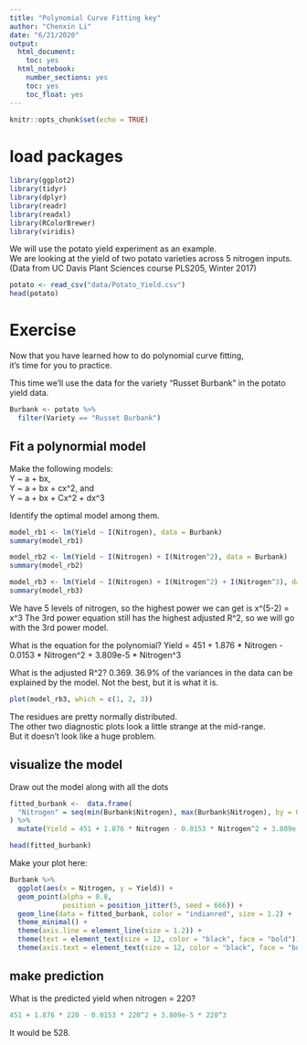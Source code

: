---
title: "Polynomial Curve Fitting key"
author: "Chenxin Li"
date: "6/21/2020"
output:
  html_document:
    toc: yes  
  html_notebook:   
    number_sections: yes    
    toc: yes  
    toc_float: yes
---

```{r setup, include=FALSE}
knitr::opts_chunk$set(echo = TRUE)
```

  

# load packages
```{r}
library(ggplot2) 
library(tidyr)
library(dplyr)
library(readr)
library(readxl)
library(RColorBrewer)
library(viridis)
```


We will use the potato yield experiment as an example.   
We are looking at the yield of two potato varieties across 5 nitrogen inputs.   
(Data from UC Davis Plant Sciences course PLS205, Winter 2017)     

```{r}
potato <- read_csv("data/Potato_Yield.csv")
head(potato)
```
 


# Exercise
Now that you have learned how to do polynomial curve fitting,  
it's time for you to practice.   
 
This time we'll use the data for the variety "Russet Burbank" in the potato yield data.   
```{r}
Burbank <- potato %>% 
  filter(Variety == "Russet Burbank")
```

## Fit a polynormial model

Make the following models:  
Y ~ a + bx,   
Y ~ a + bx + cx^2, and  
Y ~ a + bx + Cx^2 + dx^3   

Identify the optimal model among them.   

```{r}
model_rb1 <- lm(Yield ~ I(Nitrogen), data = Burbank)
summary(model_rb1)
```

```{r}
model_rb2 <- lm(Yield ~ I(Nitrogen) + I(Nitrogen^2), data = Burbank)
summary(model_rb2)
```

```{r}
model_rb3 <- lm(Yield ~ I(Nitrogen) + I(Nitrogen^2) + I(Nitrogen^3), data = Burbank)
summary(model_rb3)
```

We have 5 levels of nitrogen, so the highest power we can get is x^(5-2) = x^3 
The 3rd power equation still has the highest adjusted R^2, 
so we will go with the 3rd power model. 

What is the equation for the polynomial? 
Yield = 451 + 1.876 * Nitrogen - 0.0153 * Nitrogen^2 + 3.809e-5 * Nitrogen^3

What is the adjusted R^2? 
0.369. 36.9% of the variances in the data can be explained by the model.
Not the best, but it is what it is. 

```{r}
plot(model_rb3, which = c(1, 2, 3))
```
The residues are pretty normally distributed.  
The other two diagnostic plots look a little strange at the mid-range.  
But it doesn't look like a huge problem.   

##  visualize the model
Draw out the model along with all the dots  
```{r}
fitted_burbank <-  data.frame(
  "Nitrogen" = seq(min(Burbank$Nitrogen), max(Burbank$Nitrogen), by = 0.1)
) %>%
  mutate(Yield = 451 + 1.876 * Nitrogen - 0.0153 * Nitrogen^2 + 3.809e-5 * Nitrogen^3)

head(fitted_burbank)
```

Make your plot here:
```{r}
Burbank %>% 
  ggplot(aes(x = Nitrogen, y = Yield)) +
  geom_point(alpha = 0.8, 
             position = position_jitter(5, seed = 666)) +
  geom_line(data = fitted_burbank, color = "indianred", size = 1.2) +
  theme_minimal() +
  theme(axis.line = element_line(size = 1.2)) +
  theme(text = element_text(size = 12, color = "black", face = "bold")) +
  theme(axis.text = element_text(size = 12, color = "black", face = "bold"))
```

## make prediction
What is the predicted yield when nitrogen = 220? 
```{r}
451 + 1.876 * 220 - 0.0153 * 220^2 + 3.809e-5 * 220^3
```

It would be 528. 















